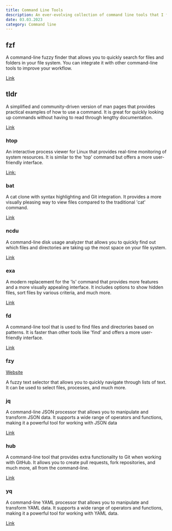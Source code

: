 ```yaml
---
title: Command Line Tools
description: An ever-evolving collection of command line tools that I find useful or just fun to play with.
date: 03.03.2023
category: Command line
---
```


## fzf

A command-line fuzzy finder that allows you to quickly search for files and folders in your file system. You can integrate it with other command-line tools to improve your workflow.

[Link](https://github.com/junegunn/fzf)

## tldr

 A simplified and community-driven version of man pages that provides practical examples of how to use a command. It is great for quickly looking up commands without having to read through lengthy documentation.
 
 [Link](https://tldr.sh/)


### htop

An interactive process viewer for Linux that provides real-time monitoring of system resources. It is similar to the 'top' command but offers a more user-friendly interface.

[Link:](https://htop.dev/)

### bat

A cat clone with syntax highlighting and Git integration. It provides a more visually pleasing way to view files compared to the traditional 'cat' command.

[Link](https://github.com/sharkdp/bat)

### ncdu

A command-line disk usage analyzer that allows you to quickly find out which files and directories are taking up the most space on your file system.

[Link](https://dev.yorhel.nl/ncdu)

### exa

A modern replacement for the 'ls' command that provides more features and a more visually appealing interface. It includes options to show hidden files, sort files by various criteria, and much more.

[Link](https://the.exa.website/)

### fd

A command-line tool that is used to find files and directories based on patterns. It is faster than other tools like 'find' and offers a more user-friendly interface.

[Link](https://github.com/sharkdp/fd)

### fzy
[Website](https://github.com/jhawthorn/fzy)

A fuzzy text selector that allows you to quickly navigate through lists of text. It can be used to select files, processes, and much more.



### jq

A command-line JSON processor that allows you to manipulate and transform JSON data. It supports a wide range of operators and functions, making it a powerful tool for working with JSON data

[Link](https://stedolan.github.io/jq/)

### hub

A command-line tool that provides extra functionality to Git when working with GitHub. It allows you to create pull requests, fork repositories, and much more, all from the command-line.

[Link](https://hub.github.com/)

### yq

A command-line YAML processor that allows you to manipulate and transform YAML data. It supports a wide range of operators and functions, making it a powerful tool for working with YAML data.

[Link](https://github.com/mikefarah/yq)

